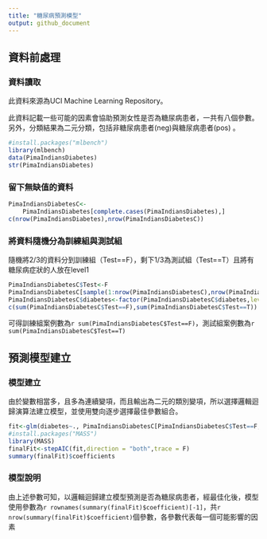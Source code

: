 ```yaml
---
title: "糖尿病預測模型"
output: github_document
---
```


## 資料前處理

### 資料讀取
此資料來源為UCI Machine Learning Repository。

此資料記載一些可能的因素會協助預測女性是否為糖尿病患者，一共有八個參數。另外，分類結果為二元分類，包括非糖尿病患者(neg)與糖尿病患者(pos) 。

```r
#install.packages("mlbench")
library(mlbench)
data(PimaIndiansDiabetes)
str(PimaIndiansDiabetes) 
```

### 留下無缺值的資料
```r
PimaIndiansDiabetesC<-
    PimaIndiansDiabetes[complete.cases(PimaIndiansDiabetes),] 
c(nrow(PimaIndiansDiabetes),nrow(PimaIndiansDiabetesC))
```
### 將資料隨機分為訓練組與測試組

隨機將2/3的資料分到訓練組（Test==F），剩下1/3為測試組（Test==T）且將有糖尿病症狀的人放在level1

```r
PimaIndiansDiabetesC$Test<-F 
PimaIndiansDiabetesC[sample(1:nrow(PimaIndiansDiabetesC),nrow(PimaIndiansDiabetesC)/3),]$Test<-T
PimaIndiansDiabetesC$diabetes<-factor(PimaIndiansDiabetesC$diabetes,levels=c("pos","neg"))
c(sum(PimaIndiansDiabetesC$Test==F),sum(PimaIndiansDiabetesC$Test==T))
```

可得訓練組案例數為`r sum(PimaIndiansDiabetesC$Test==F)`，測試組案例數為`r sum(PimaIndiansDiabetesC$Test==T)`

## 預測模型建立

### 模型建立
   
由於變數相當多，且多為連續變項，而且輸出為二元的類別變項，所以選擇邏輯迴歸演算法建立模型，並使用雙向逐步選擇最佳參數組合。

```r
fit<-glm(diabetes~., PimaIndiansDiabetesC[PimaIndiansDiabetesC$Test==F,],family="binomial")
#install.packages("MASS")
library(MASS)
finalFit<-stepAIC(fit,direction = "both",trace = F)
summary(finalFit)$coefficients
```

### 模型說明

由上述參數可知，以邏輯迴歸建立模型預測是否為糖尿病患者，經最佳化後，模型使用參數為`r rownames(summary(finalFit)$coefficient)[-1]`，共`r nrow(summary(finalFit)$coefficient)`個參數，各參數代表每一個可能影響的因素